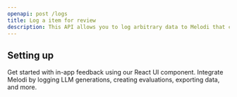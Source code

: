 ```yaml
---
openapi: post /logs
title: Log a item for review
description: This API allows you to log arbitrary data to Melodi that can be used for evaluations.
---
```


## Setting up

<CardGroup cols={2}>
  <Card
    title="React SDK: Feedback UI Widget"
    icon="thumbs-up"
    href="https://github.com/Melodi-fyi/melodi-sdk-react"
  >
    Get started with in-app feedback using our React UI component.
  </Card>
    <Card
    title="Data APIs"
    icon="robot"
    href="/api-reference/introduction"
  >
    Integrate Melodi by logging LLM generations, creating evaluations, exporting data, and more.
  </Card>
</CardGroup>
